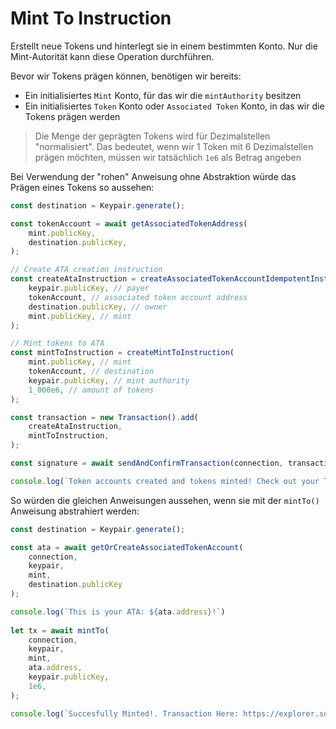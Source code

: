 
# Mint To Instruction

Erstellt neue Tokens und hinterlegt sie in einem bestimmten Konto. Nur die Mint-Autorität kann diese Operation durchführen.

Bevor wir Tokens prägen können, benötigen wir bereits:
- Ein initialisiertes `Mint` Konto, für das wir die `mintAuthority` besitzen
- Ein initialisiertes `Token` Konto oder `Associated Token` Konto, in das wir die Tokens prägen werden

> Die Menge der geprägten Tokens wird für Dezimalstellen "normalisiert". Das bedeutet, wenn wir 1 Token mit 6 Dezimalstellen prägen möchten, müssen wir tatsächlich `1e6` als Betrag angeben

<ArticleSection name="Raw Instruction" id="raw-instruction" level="h2" />

Bei Verwendung der "rohen" Anweisung ohne Abstraktion würde das Prägen eines Tokens so aussehen:

```ts
const destination = Keypair.generate();

const tokenAccount = await getAssociatedTokenAddress(
    mint.publicKey,
    destination.publicKey,
);

// Create ATA creation instruction
const createAtaInstruction = createAssociatedTokenAccountIdempotentInstruction(
    keypair.publicKey, // payer
    tokenAccount, // associated token account address
    destination.publicKey, // owner
    mint.publicKey, // mint
);

// Mint tokens to ATA 
const mintToInstruction = createMintToInstruction(
    mint.publicKey, // mint
    tokenAccount, // destination
    keypair.publicKey, // mint authority
    1_000e6, // amount of tokens
);

const transaction = new Transaction().add(
    createAtaInstruction,
    mintToInstruction,
);

const signature = await sendAndConfirmTransaction(connection, transaction, [keypair]);

console.log(`Token accounts created and tokens minted! Check out your TX here: https://explorer.solana.com/tx/${signature}?cluster=devnet`);
```

<ArticleSection name="Abstracted Instruction" id="abstracted-instruction" level="h2" />

So würden die gleichen Anweisungen aussehen, wenn sie mit der `mintTo()` Anweisung abstrahiert werden:

```ts
const destination = Keypair.generate();

const ata = await getOrCreateAssociatedTokenAccount(
    connection,
    keypair,
    mint,
    destination.publicKey
);

console.log(`This is your ATA: ${ata.address}!`)
  
let tx = await mintTo(
    connection,
    keypair,
    mint,
    ata.address,
    keypair.publicKey,
    1e6,
);

console.log(`Succesfully Minted!. Transaction Here: https://explorer.solana.com/tx/${tx}?cluster=devnet`)
```